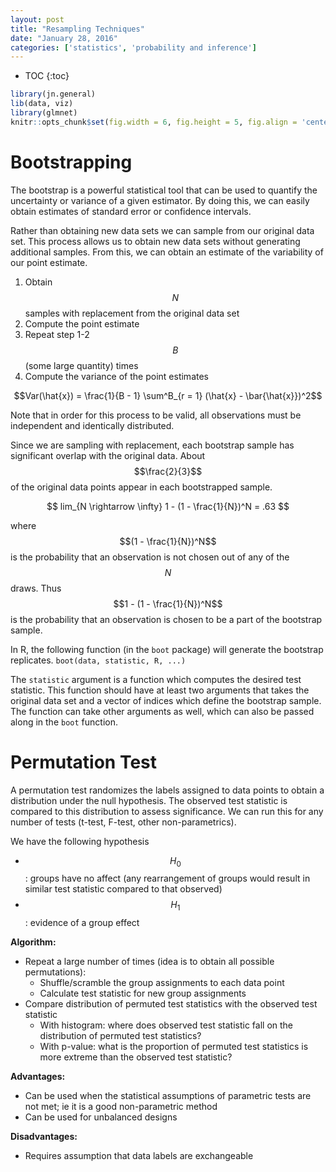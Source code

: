 ```yaml
---
layout: post
title: "Resampling Techniques"
date: "January 28, 2016"
categories: ['statistics', 'probability and inference']
---
```


* TOC
{:toc}

```r
library(jn.general)
lib(data, viz)
library(glmnet)
knitr::opts_chunk$set(fig.width = 6, fig.height = 5, fig.align = 'center')
```

# Bootstrapping
The bootstrap is a powerful statistical tool that can be used to quantify the uncertainty or variance of a given estimator. By doing this, we can easily obtain estimates of standard error or confidence intervals.

Rather than obtaining new data sets we can sample from our original data set. This process allows us to obtain new data sets without generating additional samples. From this, we can obtain an estimate of the variability of our point estimate. 

1. Obtain $$N$$ samples with replacement from the original data set
2. Compute the point estimate
3. Repeat step 1-2 $$B$$ (some large quantity) times
4. Compute the variance of the point estimates 

$$Var(\hat{x}) = \frac{1}{B - 1} \sum^B_{r = 1} (\hat{x} - \bar{\hat{x}})^2$$

Note that in order for this process to be valid, all observations must be independent and identically distributed. 

Since we are sampling with replacement, each bootstrap sample has significant overlap with the original data. About $$\frac{2}{3}$$ of the original data points appear in each bootstrapped sample. 

$$ lim_{N \rightarrow \infty} 1 - (1 - \frac{1}{N})^N = .63 $$

where $$(1 - \frac{1}{N})^N$$ is the probability that an observation is not chosen out of any of the $$N$$ draws. Thus $$1 - (1 - \frac{1}{N})^N$$ is the probability that an observation is chosen to be a part of the bootstrap sample. 

In R, the following function (in the `boot` package) will generate the bootstrap replicates. 
`boot(data, statistic, R, ...)`

The `statistic` argument is a function which computes the desired test statistic. This function should have at least two arguments that takes the original data set and a vector of indices which define the bootstrap sample. The function can take other arguments as well, which can also be passed along in the `boot` function. 

# Permutation Test
A permutation test randomizes the labels assigned to data points to obtain a distribution under the null hypothesis. The observed test statistic is compared to this distribution to assess significance. We can run this for any number of tests (t-test, F-test, other non-parametrics). 

We have the following hypothesis

* $$H_0$$: groups have no affect (any rearrangement of groups would result in similar test statistic compared to that observed)
* $$H_1$$: evidence of a group effect 

**Algorithm:**

* Repeat a large number of times (idea is to obtain all possible permutations):
  * Shuffle/scramble the group assignments to each data point
  * Calculate test statistic for new group assignments
* Compare distribution of permuted test statistics with the observed test statistic
  * With histogram: where does observed test statistic fall on the distribution of permuted test statistics?
  * With p-value: what is the proportion of permuted test statistics is more extreme than the observed test statistic?

**Advantages:**

* Can be used when the statistical assumptions of parametric tests are not met; ie it is a good non-parametric method
* Can be used for unbalanced designs

**Disadvantages:**

* Requires assumption that data labels are exchangeable
